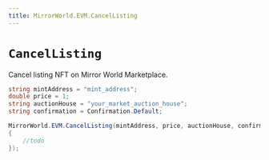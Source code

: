 ```yaml
---
title: MirrorWorld.EVM.CancelListing
---
```


# `CancelListing`

Cancel listing NFT on Mirror World Marketplace.

```csharp
string mintAddress = "mint_address";
double price = 1;
string auctionHouse = "your_market_auction_house";
string confirmation = Confirmation.Default;

MirrorWorld.EVM.CancelListing(mintAddress, price, auctionHouse, confirmation, null, (res) =>
{
    //todo
});
```